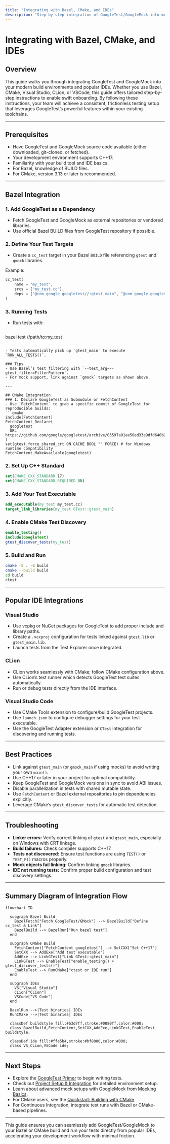 ```yaml
---
title: "Integrating with Bazel, CMake, and IDEs"
description: "Step-by-step integration of GoogleTest/GoogleMock into modern build tools and popular IDEs—speeding up onboarding for teams with established toolchains and ensuring frictionless adoption."
---
```


# Integrating with Bazel, CMake, and IDEs

## Overview
This guide walks you through integrating GoogleTest and GoogleMock into your modern build environments and popular IDEs. Whether you use Bazel, CMake, Visual Studio, CLion, or VSCode, this guide offers tailored step-by-step instructions to enable swift onboarding. By following these instructions, your team will achieve a consistent, frictionless testing setup that leverages GoogleTest’s powerful features within your existing toolchains.

---

## Prerequisites
- Have GoogleTest and GoogleMock source code available (either downloaded, git-cloned, or fetched).
- Your development environment supports C++17.
- Familiarity with your build tool and IDE basics.
- For Bazel, knowledge of BUILD files.
- For CMake, version 3.13 or later is recommended.

---

## Bazel Integration
### 1. Add GoogleTest as a Dependency
- Fetch GoogleTest and GoogleMock as external repositories or vendored libraries.
- Use official Bazel BUILD files from GoogleTest repository if possible.

### 2. Define Your Test Targets
- Create a `cc_test` target in your Bazel `BUILD` file referencing `gtest` and `gmock` libraries.

Example:
```python
cc_test(
    name = "my_test",
    srcs = ["my_test.cc"],
    deps = ["@com_google_googletest//:gtest_main", "@com_google_googlemock//:gmock_main"],
)
```

### 3. Running Tests
- Run tests with:
  ```
bazel test //path/to:my_test
```
  
- Tests automatically pick up `gtest_main` to execute `RUN_ALL_TESTS()`.

### Tips
- Use Bazel’s test filtering with `--test_arg=--gtest_filter=FilterPattern`.
- For mock support, link against `gmock` targets as shown above.

---

## CMake Integration
### 1. Declare GoogleTest as Submodule or FetchContent
- Use `FetchContent` to grab a specific commit of GoogleTest for reproducible builds:
```cmake
include(FetchContent)
FetchContent_Declare(
  googletest
  URL https://github.com/google/googletest/archive/03597a01ee50ed33e9dfd640b249b4be3799d395.zip
)
set(gtest_force_shared_crt ON CACHE BOOL "" FORCE) # for Windows runtime compatibility
FetchContent_MakeAvailable(googletest)
```

### 2. Set Up C++ Standard
```cmake
set(CMAKE_CXX_STANDARD 17)
set(CMAKE_CXX_STANDARD_REQUIRED ON)
```

### 3. Add Your Test Executable
```cmake
add_executable(my_test my_test.cc)
target_link_libraries(my_test GTest::gtest_main)
```

### 4. Enable CMake Test Discovery
```cmake
enable_testing()
include(GoogleTest)
gtest_discover_tests(my_test)
```

### 5. Build and Run
```bash
cmake -S . -B build
cmake --build build
cd build
ctest
```

---

## Popular IDE Integrations

### Visual Studio
- Use vcpkg or NuGet packages for GoogleTest to add proper include and library paths.
- Create a `.vcxproj` configuration for tests linked against `gtest.lib` or `gtest_main.lib`.
- Launch tests from the Test Explorer once integrated.

### CLion
- CLion works seamlessly with CMake; follow CMake configuration above.
- Use CLion’s test runner which detects GoogleTest test suites automatically.
- Run or debug tests directly from the IDE interface.

### Visual Studio Code
- Use CMake Tools extension to configure/build GoogleTest projects.
- Use `launch.json` to configure debugger settings for your test executable.
- Use the GoogleTest Adapter extension or `CTest` integration for discovering and running tests.

---

## Best Practices
- Link against `gtest_main` (or `gmock_main` if using mocks) to avoid writing your own `main()`.
- Use C++17 or later in your project for optimal compatibility.
- Keep GoogleTest and GoogleMock versions in sync to avoid ABI issues.
- Disable parallelization in tests with shared mutable state.
- Use `FetchContent` or Bazel external repositories to pin dependencies explicitly.
- Leverage CMake’s `gtest_discover_tests` for automatic test detection.

---

## Troubleshooting
- **Linker errors:** Verify correct linking of `gtest` and `gtest_main`, especially on Windows with CRT linkage.
- **Build failures:** Check compiler supports C++17.
- **Tests not discovered:** Ensure test functions are using `TEST()` or `TEST_F()` macros properly.
- **Mock objects fail linking:** Confirm linking `gmock` libraries.
- **IDE not running tests:** Confirm proper build configuration and test discovery settings.

---

## Summary Diagram of Integration Flow
```mermaid
flowchart TD

  subgraph Bazel Build
    BazelFetch["Fetch GoogleTest/GMock"] --> BazelBuild["Define cc_test & Link"]
    BazelBuild --> BazelRun["Run bazel test"]
  end

  subgraph CMake Build
    FetchContent["FetchContent googletest"] --> SetCXX["Set C++17"]
    SetCXX --> AddExe["Add test executable"]
    AddExe --> LinkGTest["Link GTest::gtest_main"]
    LinkGTest --> EnableTest["enable_testing() + gtest_discover_tests()"]
    EnableTest --> RunCMake["ctest or IDE run"]
  end

  subgraph IDEs
    VS["Visual Studio"]
    CLion["CLion"]
    VSCode["VS Code"]
  end

  BazelRun -->|Test binaries| IDEs
  RunCMake -->|Test binaries| IDEs

  classDef buildstyle fill:#b3d7ff,stroke:#0080ff,color:#000;
  class BazelBuild,FetchContent,SetCXX,AddExe,LinkGTest,EnableTest buildstyle;

  classDef ide fill:#ffe5b4,stroke:#bf8000,color:#000;
  class VS,CLion,VSCode ide;
```

---

## Next Steps
- Explore the [GoogleTest Primer](primer.md) to begin writing tests.
- Check out [Project Setup & Integration](getting-started/configuration-and-first-test/project-setup) for detailed environment setup.
- Learn about advanced mock setups with GoogleMock from [Mocking Basics](guides/getting-started/mocking-basics).
- For CMake users, see the [Quickstart: Building with CMake](docs/quickstart-cmake.md).
- For Continuous Integration, integrate test runs with Bazel or CMake-based pipelines.

---

<Check>
This guide ensures you can seamlessly add GoogleTest/GoogleMock to your Bazel or CMake build and run your tests directly from popular IDEs, accelerating your development workflow with minimal friction.
</Check>